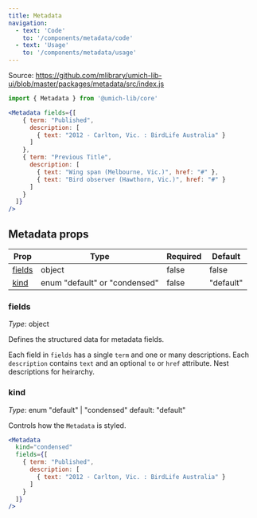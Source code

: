 ```yaml
---
title: Metadata
navigation:
  - text: 'Code'
    to: '/components/metadata/code'
  - text: 'Usage'
    to: '/components/metadata/usage'
---
```


Source: https://github.com/mlibrary/umich-lib-ui/blob/master/packages/metadata/src/index.js

```js
import { Metadata } from '@umich-lib/core'
```

```jsx live
<Metadata fields={[
    { term: "Published",
      description: [
        { text: "2012 - Carlton, Vic. : BirdLife Australia" }
      ]
    },
    { term: "Previous Title",
      description: [
        { text: "Wing span (Melbourne, Vic.)", href: "#" },
        { text: "Bird observer (Hawthorn, Vic.)", href: "#" }
      ]
    }
  ]}
/>
```

## Metadata props

|Prop|Type|Required|Default|
|----|----|--------|-------|
|[fields](#fields)|object|false|false|
|[kind](#kind)|enum "default" or "condensed"|false|"default"|

### fields

*Type*: object

Defines the structured data for metadata fields.

Each field in `fields` has a single `term` and one or many descriptions. Each `description` contains `text` and an optional `to` or `href` attribute. Nest descriptions for heirarchy.

### kind

*Type*: enum "default" | "condensed" default: "default"

Controls how the `Metadata` is styled.

```jsx live
<Metadata
  kind="condensed"
  fields={[
    { term: "Published",
      description: [
        { text: "2012 - Carlton, Vic. : BirdLife Australia" }
      ]
    }
  ]}
/>
```